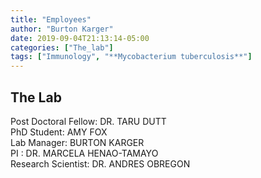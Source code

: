 ```yaml
---
title: "Employees"
author: "Burton Karger"
date: 2019-09-04T21:13:14-05:00
categories: ["The_lab"]
tags: ["Immunology", "**Mycobacterium tuberculosis**"]
---
```


## The Lab
Post Doctoral Fellow: DR. TARU DUTT  
PhD Student: AMY FOX  
Lab Manager: BURTON KARGER  
PI : DR. MARCELA HENAO-TAMAYO  
Research Scientist: DR. ANDRES OBREGON
